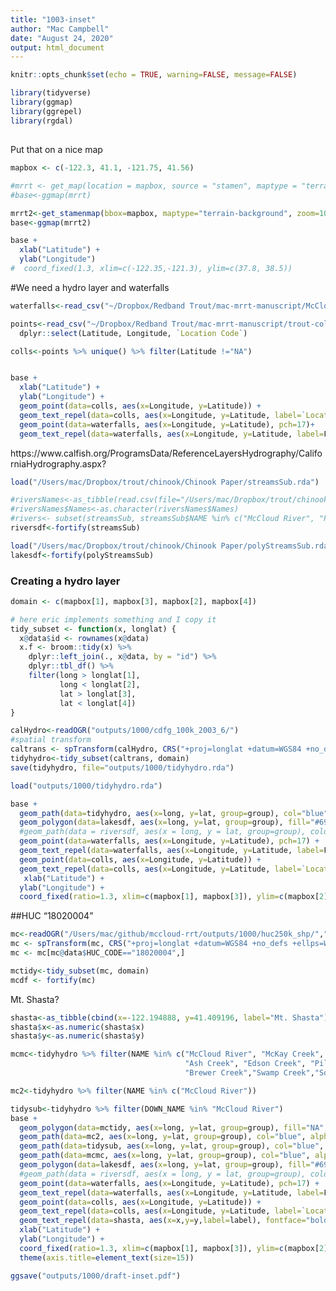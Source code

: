 ```yaml
---
title: "1003-inset"
author: "Mac Campbell"
date: "August 24, 2020"
output: html_document
---
```


```r
knitr::opts_chunk$set(echo = TRUE, warning=FALSE, message=FALSE)

library(tidyverse)
library(ggmap)
library(ggrepel)
library(rgdal)
```

## 

Put that on a nice map
```r
mapbox <- c(-122.3, 41.1, -121.75, 41.56)

#mrrt <- get_map(location = mapbox, source = "stamen", maptype = "terrain-background", zoom = 10)
#base<-ggmap(mrrt)

mrrt2<-get_stamenmap(bbox=mapbox, maptype="terrain-background", zoom=10)
base<-ggmap(mrrt2)
```

```r
base +
  xlab("Latitude") +
  ylab("Longitude")
#  coord_fixed(1.3, xlim=c(-122.35,-121.3), ylim=c(37.8, 38.5))
```



#We need a hydro layer and waterfalls
```r
waterfalls<-read_csv("~/Dropbox/Redband Trout/mac-mrrt-manuscript/McCloudFeatures.csv")

points<-read_csv("~/Dropbox/Redband Trout/mac-mrrt-manuscript/trout-collections-for-plotting-pure.csv") %>%
  dplyr::select(Latitude, Longitude, `Location Code`)

colls<-points %>% unique() %>% filter(Latitude !="NA")


base +
  xlab("Latitude") +
  ylab("Longitude") +
  geom_point(data=colls, aes(x=Longitude, y=Latitude)) +
  geom_text_repel(data=colls, aes(x=Longitude, y=Latitude, label=`Location Code`))+
  geom_point(data=waterfalls, aes(x=Longitude, y=Latitude), pch=17)+
  geom_text_repel(data=waterfalls, aes(x=Longitude, y=Latitude, label=Feature))

```
https://www.calfish.org/ProgramsData/ReferenceLayersHydrography/CaliforniaHydrography.aspx?

```r
load("/Users/mac/Dropbox/trout/chinook/Chinook Paper/streamsSub.rda")

#riversNames<-as_tibble(read.csv(file="/Users/mac/Dropbox/trout/chinook/Chinook Paper/outputs/toPlot.txt",header=T))
#riversNames$Names<-as.character(riversNames$Names)
#rivers<- subset(streamsSub, streamsSub$NAME %in% c("McCloud River", "Pit River"))
riversdf<-fortify(streamsSub)  

load("/Users/mac/Dropbox/trout/chinook/Chinook Paper/polyStreamsSub.rda")
lakesdf<-fortify(polyStreamsSub)
```


### Creating a hydro layer
```r
domain <- c(mapbox[1], mapbox[3], mapbox[2], mapbox[4])

# here eric implements something and I copy it
tidy_subset <- function(x, longlat) {
  x@data$id <- rownames(x@data)
  x.f <- broom::tidy(x) %>%
    dplyr::left_join(., x@data, by = "id") %>%
    dplyr::tbl_df() %>%
    filter(long > longlat[1],
           long < longlat[2],
           lat > longlat[3],
           lat < longlat[4])
}
```

```r
calHydro<-readOGR("outputs/1000/cdfg_100k_2003_6/")
#spatial transform
caltrans <- spTransform(calHydro, CRS("+proj=longlat +datum=WGS84 +no_defs +ellps=WGS84 +towgs84=0,0,0"))
tidyhydro<-tidy_subset(caltrans, domain)
save(tidyhydro, file="outputs/1000/tidyhydro.rda")
```

```r
load("outputs/1000/tidyhydro.rda")
```

```r
base +
  geom_path(data=tidyhydro, aes(x=long, y=lat, group=group), col="blue", alpha=0.75) +
  geom_polygon(data=lakesdf, aes(x=long, y=lat, group=group), fill="#69A0C5FF", color="#69A0C5FF", alpha=1.0) +
  #geom_path(data = riversdf, aes(x = long, y = lat, group=group), color="blue", alpha=0.75, size=1.1) +
  geom_point(data=waterfalls, aes(x=Longitude, y=Latitude), pch=17) +
  geom_text_repel(data=waterfalls, aes(x=Longitude, y=Latitude, label=Feature)) +
  geom_point(data=colls, aes(x=Longitude, y=Latitude)) +
  geom_text_repel(data=colls, aes(x=Longitude, y=Latitude, label=`Location Code`))+
   xlab("Latitude") +
  ylab("Longitude") +
  coord_fixed(ratio=1.3, xlim=c(mapbox[1], mapbox[3]), ylim=c(mapbox[2],mapbox[4]))

```

##HUC
"18020004"
```r

mc<-readOGR("/Users/mac/github/mccloud-rrt/outputs/1000/huc250k_shp/","huc250k")
mc <- spTransform(mc, CRS("+proj=longlat +datum=WGS84 +no_defs +ellps=WGS84 +towgs84=0,0,0"))
mc <- mc[mc@data$HUC_CODE=="18020004",]

mctidy<-tidy_subset(mc, domain)
mcdf <- fortify(mc)
```


Mt. Shasta?

```r
shasta<-as_tibble(cbind(x=-122.194888, y=41.409196, label="Mt. Shasta"))
shasta$x<-as.numeric(shasta$x)
shasta$y<-as.numeric(shasta$y)
```

```r
mcmc<-tidyhydro %>% filter(NAME %in% c("McCloud River", "McKay Creek", "Battle Creek", "Trout Creek", "Dry Creek",
                                       "Ash Creek", "Edson Creek", "Pilgrim Creek", "Mud Creek","Cold Creek",
                                       "Brewer Creek","Swamp Creek","Squaw Valley Creek"))

mc2<-tidyhydro %>% filter(NAME %in% c("McCloud River"))

tidysub<-tidyhydro %>% filter(DOWN_NAME %in% "McCloud River")
base +
  geom_polygon(data=mctidy, aes(x=long, y=lat, group=group), fill="NA", color="black", linetype=3) +
  geom_path(data=mc2, aes(x=long, y=lat, group=group), col="blue", alpha=0.75, size=.75) +
  geom_path(data=tidysub, aes(x=long, y=lat, group=group), col="blue", alpha=0.75) +
  geom_path(data=mcmc, aes(x=long, y=lat, group=group), col="blue", alpha=0.75) +
  geom_polygon(data=lakesdf, aes(x=long, y=lat, group=group), fill="#69A0C5FF", color="#69A0C5FF", alpha=1.0) +
  #geom_path(data = riversdf, aes(x = long, y = lat, group=group), color="blue", alpha=0.75, size=1.1) +
  geom_point(data=waterfalls, aes(x=Longitude, y=Latitude), pch=17) +
  geom_text_repel(data=waterfalls, aes(x=Longitude, y=Latitude, label=Feature), fontface="bold") +
  geom_point(data=colls, aes(x=Longitude, y=Latitude)) +
  geom_text_repel(data=colls, aes(x=Longitude, y=Latitude, label=`Location Code`), fontface="bold")+
  geom_text_repel(data=shasta, aes(x=x,y=y,label=label), fontface="bold") +
  xlab("Latitude") +
  ylab("Longitude") +
  coord_fixed(ratio=1.3, xlim=c(mapbox[1], mapbox[3]), ylim=c(mapbox[2],mapbox[4])) +
  theme(axis.title=element_text(size=15))

ggsave("outputs/1000/draft-inset.pdf")
```

